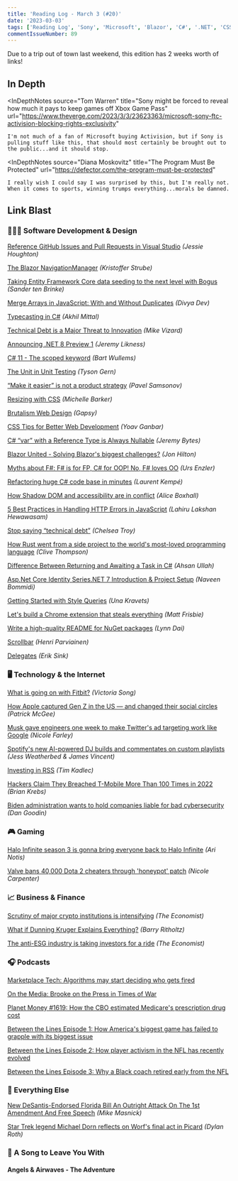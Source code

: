 ```yaml
---
title: 'Reading Log - March 3 (#20)'
date: '2023-03-03'
tags: ['Reading Log', 'Sony', 'Microsoft', 'Blazor', 'C#', '.NET', 'CSS', 'Cybersecurity', 'Apple', 'Star Trek']
commentIssueNumber: 89
---
```


Due to a trip out of town last weekend, this edition has 2 weeks worth of links!

## In Depth

<InDepthNotes
    source="Tom Warren"
    title="Sony might be forced to reveal how much it pays to keep games off Xbox Game Pass"
    url="https://www.theverge.com/2023/3/3/23623363/microsoft-sony-ftc-activision-blocking-rights-exclusivity"
>
    I'm not much of a fan of Microsoft buying Activision, but if Sony is pulling stuff like this, that should most certainly be brought out to the public...and it should stop.
</InDepthNotes>

<InDepthNotes
    source="Diana Moskovitz"
    title="The Program Must Be Protected"
    url="https://defector.com/the-program-must-be-protected"
>
    I really wish I could say I was surprised by this, but I'm really not. When it comes to sports, winning trumps everything...morals be damned.
</InDepthNotes>

## Link Blast

### 👨🏼‍💻 Software Development & Design

[Reference GitHub Issues and Pull Requests in Visual Studio](https://devblogs.microsoft.com/visualstudio/reference-github-issues-and-pull-requests-in-visual-studio/) *(Jessie Houghton)*

[The Blazor NavigationManager](https://kristoffer-strube.dk/post/the-blazor-navigationmanager/) *(Kristoffer Strube)*

[Taking Entity Framework Core data seeding to the next level with Bogus](https://stenbrinke.nl/blog/taking-ef-core-data-seeding-to-the-next-level-with-bogus/) *(Sander ten Brinke)*

[Merge Arrays in JavaScript: With and Without Duplicates](https://code.tutsplus.com/articles/array-merge-in-javascript--cms-93870) *(Divya Dev)*

[Typecasting in C#](https://codeteddy.com/2023/02/14/typecasting-in-c/) *(Akhil Mittal)*

[Technical Debt is a Major Threat to Innovation](https://devops.com/technical-debt-is-a-major-threat-to-innovation/) *(Mike Vizard)*

[Announcing .NET 8 Preview 1](https://devblogs.microsoft.com/dotnet/announcing-dotnet-8-preview-1/) *(Jeremy Likness)*

[C# 11 - The scoped keyword](https://bartwullems.blogspot.com/2023/02/c-11the-scoped-keyword.html) *(Bart Wullems)*

[The Unit in Unit Testing](https://www.infoq.com/articles/unit-testing-approach/) *(Tyson Gern)*

[“Make it easier” is not a product strategy](https://uxdesign.cc/make-it-easier-is-not-a-product-strategy-5d0fdab1f76e) *(Pavel Samsonov)*

[Resizing with CSS](https://css-irl.info/resizing-with-css/) *(Michelle Barker)*

[Brutalism Web Design](https://gapsystudio.com/blog/brutalism-web-design/) *(Gapsy)*

[CSS Tips for Better Web Development](https://www.builder.io/blog/css-tips-for-better-web-development) *(Yoav Ganbar)*

[C# “var” with a Reference Type is Always Nullable](https://jeremybytes.blogspot.com/2023/02/c-var-with-reference-types-is-always.html) *(Jeremy Bytes)*

[Blazor United - Solving Blazor's biggest challenges?](https://jonhilton.net/blazor-united/) *(Jon Hilton)*

[Myths about F#: F# is for FP, C# for OOP! No, F# loves OO](https://www.planetgeek.ch/2023/02/22/myths-about-f-f-is-for-fp-c-for-oop/) *(Urs Enzler)*

[Refactoring huge C# code base in minutes](https://laurentkempe.com/2023/02/20/refactoring-huge-csharp-code-base-in-minutes/) *(Laurent Kempé)*

[How Shadow DOM and accessibility are in conflict](https://alice.pages.igalia.com/blog/how-shadow-dom-and-accessibility-are-in-conflict/) *(Alice Boxhall)*

[5 Best Practices in Handling HTTP Errors in JavaScript](https://www.syncfusion.com/blogs/post/handling-http-errors-javascript.aspx) *(Lahiru Lakshan Hewawasam)*

[Stop saying “technical debt”](https://stackoverflow.blog/2023/02/27/stop-saying-technical-debt/) *(Chelsea Troy)*

[How Rust went from a side project to the world's most-loved programming language](https://www.technologyreview.com/2023/02/14/1067869/rust-worlds-fastest-growing-programming-language/) *(Clive Thompson)*

[Difference Between Returning and Awaiting a Task in C#](https://code-maze.com/charp-difference-between-returning-and-awaiting-a-task/) *(Ahsan Ullah)*

[Asp.Net Core Identity Series.NET 7 Introduction & Project Setup](https://www.learmoreseekmore.com/2023/02/part-1-dotnet7-aspnetcore-identity-series-intro-and-project-setup.html) *(Naveen Bommidi)*

[Getting Started with Style Queries](https://developer.chrome.com/en/blog/style-queries/) *(Una Kravets)*

[Let's build a Chrome extension that steals everything](https://mattfrisbie.substack.com/p/spy-chrome-extension) *(Matt Frisbie)*

[Write a high-quality README for NuGet packages](https://devblogs.microsoft.com/nuget/write-a-high-quality-readme-for-nuget-packages/) *(Lynn Dai)*

[Scrollbar](https://scrollbar.app/) *(Henri Parviainen)*

[Delegates](https://ericsink.com/native_aot/delegate_i32.html) *(Erik Sink)*

### 🖥 Technology & the Internet

[What is going on with Fitbit?](https://www.theverge.com/2023/2/24/23612141/fitbit-google-server-outage-challenges-wearables) *(Victoria Song)*

[How Apple captured Gen Z in the US — and changed their social circles](https://www.ft.com/content/8a2e8442-449e-4dbd-bd6d-2656b4503526) *(Patrick McGee)*

[Musk gave engineers one week to make Twitter's ad targeting work like Google](https://searchengineland.com/musk-gave-engineers-one-week-to-make-twitters-ad-targeting-work-like-google-393457) *(Nicole Farley)*

[Spotify's new AI-powered DJ builds and commentates on custom playlists](https://www.theverge.com/2023/2/23/23610362/spotify-ai-dj-beta-announcement-custom-playlist-feature-personalized) *(Jess Weatherbed & James Vincent)*

[Investing in RSS](https://timkadlec.com/remembers/2023-02-23-investing-in-rss/) *(Tim Kadlec)*

[Hackers Claim They Breached T-Mobile More Than 100 Times in 2022](https://krebsonsecurity.com/2023/02/hackers-claim-they-breached-t-mobile-more-than-100-times-in-2022/) *(Brian Krebs)*

[Biden administration wants to hold companies liable for bad cybersecurity](https://arstechnica.com/information-technology/2023/03/biden-administration-wants-to-hold-companies-liable-for-bad-cybersecurity/) *(Dan Goodin)*

### 🎮 Gaming

[Halo Infinite season 3 is gonna bring everyone back to Halo Infinite](https://www.polygon.com/23613774/halo-infinite-season-three-trailer-bandit-rifle-community-playlist) *(Ari Notis)*

[Valve bans 40,000 Dota 2 cheaters through 'honeypot' patch](https://www.polygon.com/23610095/valve-dota-2-huge-ban-trap) *(Nicole Carpenter)*

### 📈 Business & Finance

[Scrutiny of major crypto institutions is intensifying](https://www.economist.com/finance-and-economics/2023/02/16/scrutiny-of-major-crypto-institutions-is-intensifying) *(The Economist)*

[What if Dunning Kruger Explains Everything?](https://ritholtz.com/2023/02/what-if-dunning-kruger-explains-everything/) *(Barry Ritholtz)*

[The anti-ESG industry is taking investors for a ride](https://www.economist.com/finance-and-economics/2023/03/02/the-anti-esg-industry-is-taking-investors-for-a-ride) *(The Economist)*

### 🎧 Podcasts

[Marketplace Tech: Algorithms may start deciding who gets fired](https://www.marketplace.org/shows/marketplace-tech/algorithms-may-start-deciding-who-gets-fired/)

[On the Media: Brooke on the Press in Times of War](https://www.wnycstudios.org/podcasts/otm/episodes/on-the-media-brooke-the-press-in-war)

[Planet Money #1619: How the CBO estimated Medicare's prescription drug cost](https://www.npr.org/2023/03/01/1160397633/congressional-budget-office-medicare-medicaid)

[Between the Lines Episode 1: How America's biggest game has failed to grapple with its biggest issue](https://theathletic.com/4170706/2023/02/14/nfl-black-players-coaches-race/)

[Between the Lines Episode 2: How player activism in the NFL has recently evolved](https://theathletic.com/4242176/2023/02/24/how-player-activism-in-the-nfl-has-recently-evolved/)

[Between the Lines Episode 3: Why a Black coach retired early from the NFL](https://theathletic.com/4268811/2023/03/03/clarence-shelmon-nfl-between-the-lines-podcast-episode-3/)

### 🎒 Everything Else

[New DeSantis-Endorsed Florida Bill An Outright Attack On The 1st Amendment And Free Speech](https://www.techdirt.com/2023/02/28/new-desantis-endorsed-florida-bill-an-outright-attack-on-the-1st-amendment-and-free-speech/) *(Mike Masnick)*

[Star Trek legend Michael Dorn reflects on Worf's final act in Picard](https://www.polygon.com/23620555/worf-star-trek-picard-season-3-michael-dorn-interview) *(Dylan Roth)*

### 🎵 A Song to Leave You With

#### Angels & Airwaves - The Adventure

<YouTubeEmbed
    id="JMl8cQjBfqk"
    title="Angels & Airwaves - The Adventure"
/>
